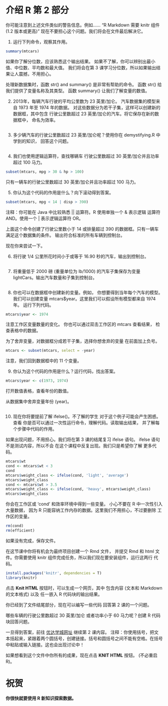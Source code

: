 介绍 R 第 2 部分
========================================================

你可能注意到上述文件类似的警告信息。例如……
"R Markdown 需要 knitr 组件 (1.2 版本或更高)"
现在不要担心这个问题。我们将会在文件最后解决它。

1. 运行下列命令，观察其作用。
```r
summary(mtcars)
```

如果你了解分位数，应该熟悉这个输出结果。
如果不了解，你可以辨别出最小值、中位数、平均数和最大值。
我们将会在第 3 课学习分位数，所以如果输出结果让人震撼，不用担心。

处理新数据集时，函数 str() and summary() 是非常有帮助的命令。 
函数 str() 给我们提供了变量名称及其类型。
函数 summary() 让我们了解变量的数值。

2. 2013年，每辆汽车行驶的平均公里数为 23 英里/加仑。
  汽车数据集的模型来自 1973 年至 1974 年的数据。
  对这些数据分为若干子集，这样可以创建新的数据框，其中包含
  行驶公里数超过 23 英里/加仑的汽车。将它保存在新的数据框中，
  命名为效率。
```r

```

3. 多少辆汽车的行驶公里数超过 23 英里/加仑呢？使用你在 demystifying.R 中学到的知识，
  回答这个问题。
```r

```

4. 我们也使用逻辑运算符，查找哪辆车
  行驶公里数超过 30 英里/加仑并且功率超过 100 马力。
```r
subset(mtcars, mpg > 30 & hp > 100)
```

只有一辆车的行驶公里数超过 30 英里/加仑并且功率超过 100 马力。

5. 你认为这个代码的作用是什么？向下滚动得到答案。
```r
subset(mtcars, mpg < 14 | disp > 390)
```

注释：你可能在 Java 中比较熟悉 || 运算符。R 使用单独一个 & 表示逻辑
运算符 AND。使用一个 | 表示逻辑运算符 OR。








上面这个命令创建了行驶公里数小于 14 
或排量超过 390 的数据框。只有一辆车
满足这个数据集的条件。
输出符合标准的所有车辆到控制台。

现在你来尝试一下。

6. 将行驶 1/4 公里所花时间小于或等于
  16.90 秒的汽车，输出到控制台。
```r

```

7. 将重量低于 2000 磅 (重量单位为 lb/1000) 的汽车子集保存为变量 lightCars。输出汽车数量和子集到控制台。
```r

```

8. 你也可以在数据框中创建新的变量。例如，
  你想要得到当年每个汽车的模型。我们可以创建变量
  mtcars$year。这里我们可以假设所有模型都来自 1974 年。
  运行下列代码。
```r
mtcars$year <- 1974
```

注意工作区变量数量的变化。
你也可以通过双击工作区的 mtcars 查看结果，
检查表格中的数据。

为了舍弃变量，对数据框分成若干子集，选择你想舍弃的变量
在前面加上负号。
```r
mtcars <- subset(mtcars, select = -year)
```

注意，我们回到数据框中的 11 个变量。

9. 你认为这个代码的作用是什么？运行代码，找出答案。
```r
mtcars$year <- c(1973, 1974)
```

打开数值表格，查看年份的数值。

从数据集中舍弃变量年份 (year)。
```r

```


10. 现在你将要提前了解 ifelse()。不了解的学生
  对于这个例子可能会产生困惑。查看
  你是否可以通过一次性运行命令，理解代码。读取输出结果，
  并了解每个步骤中代码的作用。

如果出现问题，不用担心。我们将在第 3 课的结尾复习 ifelse 语句。
ifelse 语句不是测试内容，所以不会
在这个课程中反复出现。我们只是希望你了解
更多代码。
```r
mtcars$wt
cond <- mtcars$wt < 3
cond
mtcars$weight_class <- ifelse(cond, 'light', 'average')
mtcars$weight_class
cond <- mtcars$wt > 3.5
mtcars$weight_class <- ifelse(cond, 'heavy', mtcars$weight_class)
mtcars$weight_class
```

你会在工作区或 'cond' 和效率环境中得到一些变量。
小心不要在 R 中一次性引入大量数据，
因为 R 只能容纳工作内存的数据。这里我们不用担心，不过要删除
工作区的变量。

```r
rm(cond)
rm(efficient)
```

如果没有完成，保存文件。


在这节课中你将有机会为最终项目创建一个 Rmd 文件，
并提交 Rmd 和 html 文件。你需要使用
knitr 组件完成任务，所以我们现在要安装组件，运行这两行
代码。
```r
install.packages('knitr', dependencies = T)
library(knitr)
```


点击 **Knit HTML** 按钮时，可以生成一个网页，其中
包含内容 (文本和 Markdown 的文本格式) 以及
任一嵌入 R 代码块的输出结果。 


你已经到了文件结尾部分，现在可以编写一些代码
回答第 2 课的一个问题。

哪些车辆的行驶公里数超过 30 英里/加仑
或者功率小于 60 马力呢？创建 R 代码块回答问题。



一旦得到答案，前往 [优达学城网址](https://www.udacity.com/course/viewer#!/c-ud651/l-729069797/e-804129319/m-811719066) 继续第 2 课内容。
注释：你使用括号，把文本括起来，紧跟着两个圆括号，创建链接。括号和圆括号之间不能有空格。在括号中粘贴或输入链接。这也会出现讨论中！

如果想看到这个文件中你所有的成果，现在点击
**KNIT HTML** 按钮。 (不必重启 R)。

# 祝贺
#### 你很快就要使用 R 新知识探索数据。